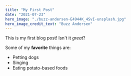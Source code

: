```yaml
---
title: "My First Post"
date: "2021-07-23"
hero_image: "./buzz-andersen-E4944K_4SvI-unsplash.jpg"
hero_image_credit_text: "Buzz Andersen"
---
```


This is my first blog post! Isn't it *great*?

Some of my **favorite** things are:

* Petting dogs
* Singing
* Eating potato-based foods